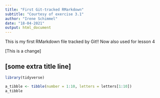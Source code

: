 ```yaml
---
title: "First Git-tracked RMarkdown"
subtitle: "Courtesy of exercise 3.1"
author: "Irene Schimmel"
date: "18-04-2021"
output: html_document
---
```


This is my first RMarkdown file tracked by Git!!
Now also used for lesson 4

[This is a change]

## [some extra title line]

``` r
library(tidyverse)
```

``` r
a_tibble <- tibble(number = 1:10, letters = letters[1:10])
a_tibble
```